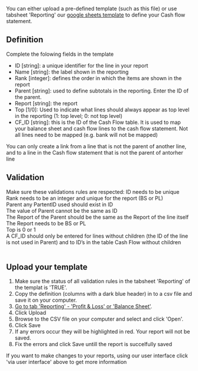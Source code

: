 
You can either upload a pre-defined template (such as this file) or use tabsheet 'Reporting' our [google sheets template](./template) to define your Cash flow statement.

## Definition
Complete the folowing fields in the template
- ID [string]: a unique identifier for the line in your report
- Name [string]: the label shown in the reporting
- Rank [integer]: defines the order in which the items are shown in the report
- Parent [string]: used to define subtotals in the reporting. Enter the ID of the parent.
- Report [string]: the report 
- Top [1/0]: Used to indicate what lines should always appear as top level in the reporting (1: top level; 0: not top level)
- CF_ID [string]: this is the ID of the Cash Flow table. It is used to map your balance sheet and cash flow lines to the cash flow statement. Not all lines need to be mapped (e.g. bank will not be mapped)

<MessageBar>You can only create a link from a line that is not the parent of another line, and to a line in the Cash flow statement that is not the parent of antorher line</MessageBar>
<br />

## Validation 
Make sure these validations rules are respected:
<Icon iconName="SkypeCheck"/> ID needs to be unique <br />
<Icon iconName="SkypeCheck"/> Rank needs to be an integer and unique for the report (BS or PL) <br />
<Icon iconName="SkypeCheck"/> Parent any PartentID used should exist in ID <br />
<Icon iconName="SkypeCheck"/> The value of Parent cannot be the same as ID <br />
<Icon iconName="SkypeCheck"/> The Report of the Parent should be the same as the Report of the line itself <br />
<Icon iconName="SkypeCheck"/> The Report needs to be BS or PL <br />
<Icon iconName="SkypeCheck"/> Top is 0 or 1 <br />
<Icon iconName="SkypeCheck"/> A CF_ID should only be entered for lines without children (the ID of the line is not used in Parent) and to ID’s in the table Cash Flow without children <br />
<br />

## Upload your template
1. Make sure the status of all validation rules in the tabsheet 'Reporting' of the templat is 'TRUE'.
1. Copy the definition (columns with a dark blue header) in to a csv file and save it on your computer.
1. [Go to tab 'Reporting' - 'Profit & Loss' or 'Balance Sheet'](https://app.monitr.be/dashboard/organisations/entities/definitions/mapping).
1. Click <ActionButton>Upload</ActionButton>
1. Browse to the CSV file on your computer and select and click 'Open'.
1. Click <PrimaryButton>Save</PrimaryButton>
1. If any errors occur they will be highlighted in red. Your report will not be saved.
1. Fix the errors and click <PrimaryButton>Save</PrimaryButton> untill the report is succelfully saved

<MessageBar>If you want to make changes to your reports, using our user interface click 'via user interface' above to get more information</MessageBar>

